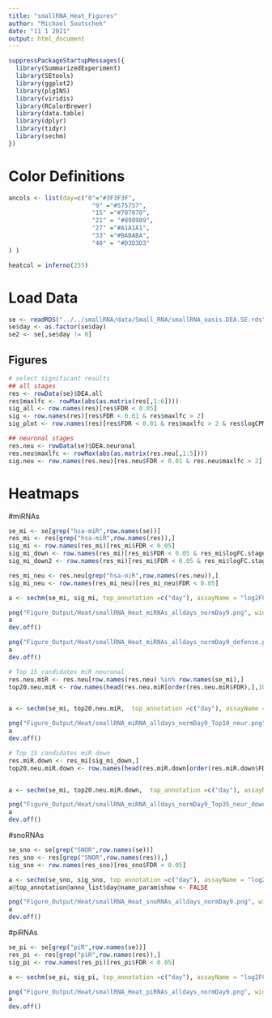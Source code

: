 ---
title: "smallRNA_Heat_Figures"
author: "Michael Soutschek"
date: "11 1 2021"
output: html_document
---



```{r}
suppressPackageStartupMessages({
  library(SummarizedExperiment)
  library(SEtools)
  library(ggplot2)
  library(plgINS)
  library(viridis)
  library(RColorBrewer)
  library(data.table)
  library(dplyr)
  library(tidyr)
  library(sechm)
})
```


# Color Definitions
```{r}
ancols <- list(day=c("0"="#3F3F3F",
                       "9" ="#575757",
                       "15" ="#707070",
                       "21" = "#898989",
                       "27" ="#A1A1A1",
                       "33" ="#BABABA",
                       "40" = "#D3D3D3" 
) )

heatcol = inferno(255)
```




# Load Data
```{r}
se <- readRDS("../../smallRNA/data/Small_RNA/smallRNA_oasis.DEA.SE.rds")
se$day <- as.factor(se$day)
se2 <- se[,se$day != 0]
```



## Figures

```{r significant results, eval=TRUE}
# select significant results
## all stages
res <- rowData(se)$DEA.all
res$maxlfc <- rowMax(abs(as.matrix(res[,1:6]))) 
sig_all <- row.names(res)[res$FDR < 0.05]
sig <- row.names(res)[res$FDR < 0.01 & res$maxlfc > 2]
sig_plot <- row.names(res)[res$FDR < 0.01 & res$maxlfc > 2 & res$logCPM > 3]

## neuronal stages
res.neu <- rowData(se)$DEA.neuronal
res.neu$maxlfc <- rowMax(abs(as.matrix(res.neu[,1:5]))) 
sig.neu <- row.names(res.neu)[res.neu$FDR < 0.01 & res.neu$maxlfc > 2]
```




# Heatmaps

#miRNAs
```{r}
se_mi <- se[grep("hsa-miR",row.names(se))]
res_mi <- res[grep("hsa-miR",row.names(res)),]
sig_mi <- row.names(res_mi)[res_mi$FDR < 0.05]
sig_mi_down <- row.names(res_mi)[res_mi$FDR < 0.05 & res_mi$logFC.stage9 < 0]
sig_mi_down2 <- row.names(res_mi)[res_mi$FDR < 0.05 & res_mi$logFC.stage15 < 0]

res_mi_neu <- res.neu[grep("hsa-miR",row.names(res.neu)),]
sig_mi_neu <- row.names(res_mi_neu)[res_mi_neu$FDR < 0.05]
```

```{r}
a <- sechm(se_mi, sig_mi, top_annotation =c("day"), assayName = "log2FC.neur", gaps_at = "day", breaks=TRUE, show_rownames = FALSE, hmcols = heatcol, anno_colors = ancols, show_colnames = FALSE, column_title = "miRNA", annocol_title_side=NA, name = "logFC")

png("Figure_Output/Heat/smallRNA_Heat_miRNAs_alldays_normDay9.png", width=7, height=6, units="in", res=300)
a
dev.off()

png("Figure_Output/Heat/smallRNA_Heat_miRNAs_alldays_normDay9_defense.png", width=6, height=4.5, units="in", res=300)
a
dev.off()

# Top 15 candidates miR neuronal
res.neu.miR <- res.neu[row.names(res.neu) %in% row.names(se_mi),]
top20.neu.miR <- row.names(head(res.neu.miR[order(res.neu.miR$FDR),],10))


a <- sechm(se_mi, top20.neu.miR,  top_annotation =c("day"), assayName = "log2FC.neur", gaps_at = "day", breaks=TRUE, show_rownames = TRUE, hmcols = heatcol, anno_colors = ancols, show_colnames = FALSE, column_title = "miRNA Top 10 sig.", annocol_title_side=NA, name = "logFC")

png("Figure_Output/Heat/smallRNA_miRNA_alldays_normDay9_Top10_neur.png", width=5.5, height=5, units="in", res=300)
a
dev.off()

# Top 15 candidates miR down
res.miR.down <- res_mi[sig_mi_down,]
top20.neu.miR.down <- row.names(head(res.miR.down[order(res.miR.down$FDR),],35))


a <- sechm(se_mi, top20.neu.miR.down,  top_annotation =c("day"), assayName = "log2FC.neur", gaps_at = "day", breaks=TRUE, show_rownames = TRUE, hmcols = heatcol, anno_colors = ancols, show_colnames = FALSE, column_title = "miRNA Top20 sig. down.", annocol_title_side=NA, name = "logFC")

png("Figure_Output/Heat/smallRNA_miRNA_alldays_normDay9_Top35_neur_down.png", width=5.5, height=5, units="in", res=300)
a
dev.off()

```


#snoRNAs
```{r}
se_sno <- se[grep("SNOR",row.names(se))]
res_sno <- res[grep("SNOR",row.names(res)),]
sig_sno <- row.names(res_sno)[res_sno$FDR < 0.05]
```

```{r}
a <- sechm(se_sno, sig_sno, top_annotation =c("day"), assayName = "log2FC.neur", gaps_at = "day", breaks=TRUE, show_rownames = FALSE, hmcols = heatcol, anno_colors = ancols, show_colnames = FALSE, column_title = "snoRNA", annocol_title_side=NA, name = "logFC")
a@top_annotation@anno_list$day@name_param$show <- FALSE

png("Figure_Output/Heat/smallRNA_Heat_snoRNAs_alldays_normDay9.png", width=7, height=3.5, units="in", res=300)
a
dev.off()
```

#piRNAs
```{r}
se_pi <- se[grep("piR",row.names(se))]
res_pi <- res[grep("piR",row.names(res)),]
sig_pi <- row.names(res_pi)[res_pi$FDR < 0.05]
```

```{r}
a <- sechm(se_pi, sig_pi, top_annotation =c("day"), assayName = "log2FC.neur", gaps_at = "day", breaks=TRUE, show_rownames = FALSE, hmcols = heatcol, anno_colors = ancols, show_colnames = FALSE, column_title = "piRNA", annocol_title_side=NA, name = "logFC")

png("Figure_Output/Heat/smallRNA_Heat_piRNAs_alldays_normDay9.png", width=7, height=3.5, units="in", res=300)
a
dev.off()
```










